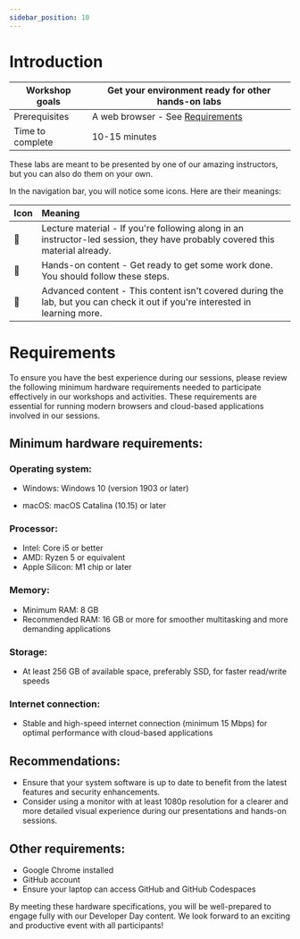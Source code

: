```yaml
---
sidebar_position: 10
---
```

# Introduction

|Workshop goals|Get your environment ready for other hands-on labs|
|-|-|
|Prerequisites|A web browser - See [Requirements](#minimum-hardware-requirements)|
|Time to complete|10-15 minutes|

These labs are meant to be presented by one of our amazing instructors, but you can also do them on your own.

In the navigation bar, you will notice some icons. Here are their meanings:

|Icon|Meaning|
|-|:-|
|📘|Lecture material - If you're following along in an instructor-led session, they have probably covered this material already.|
|👐|Hands-on content - Get ready to get some work done. You should follow these steps.|
|🦸|Advanced content - This content isn't covered during the lab, but you can check it out if you're interested in learning more.|

# Requirements

To ensure you have the best experience during our sessions, please review the following minimum hardware requirements needed to participate effectively in our workshops and activities. These requirements are essential for running modern browsers and cloud-based applications involved in our sessions.

## Minimum hardware requirements:

### Operating system:

- Windows: Windows 10 (version 1903 or later)

- macOS: macOS Catalina (10.15) or later

### Processor:

- Intel: Core i5 or better
- AMD: Ryzen 5 or equivalent
- Apple Silicon: M1 chip or later

### Memory:
- Minimum RAM: 8 GB
- Recommended RAM: 16 GB or more for smoother multitasking and more demanding applications

### Storage:

- At least 256 GB of available space, preferably SSD, for faster read/write speeds

### Internet connection:

- Stable and high-speed internet connection (minimum 15 Mbps) for optimal performance with cloud-based applications

## Recommendations:

- Ensure that your system software is up to date to benefit from the latest features and security enhancements.
- Consider using a monitor with at least 1080p resolution for a clearer and more detailed visual experience during our presentations and hands-on sessions.

## Other requirements:

* Google Chrome installed
* GitHub account
* Ensure your laptop can access GitHub and GitHub Codespaces

By meeting these hardware specifications, you will be well-prepared to engage fully with our Developer Day content. We look forward to an exciting and productive event with all participants!
